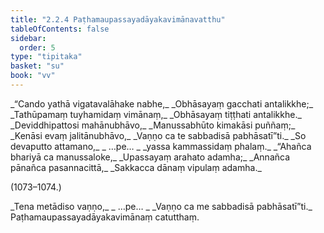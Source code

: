 ```yaml
---
title: "2.2.4 Paṭhamaupassayadāyakavimānavatthu"
tableOfContents: false
sidebar:
  order: 5
type: "tipitaka"
basket: "su"
book: "vv"
---
```



<DynamicBreadcrumb />

<Division number="1069" book="vv" bookNo="19" page="98">

<Paragraph number="917" type="verses" book="vv">
_“Cando yathā vigatavalāhake nabhe,_  
_Obhāsayaṃ gacchati antalikkhe;_  
_Tathūpamaṃ tuyhamidaṃ vimānaṃ,_  
_Obhāsayaṃ tiṭṭhati antalikkhe._  

</Paragraph>

</Division>
<Division number="1070" book="vv" bookNo="19" page="98">

<Paragraph number="918" type="verses" book="vv">
_Deviddhipattosi mahānubhāvo,_  
_Manussabhūto kimakāsi puññaṃ;_  
_Kenāsi evaṃ jalitānubhāvo,_  
_Vaṇṇo ca te sabbadisā pabhāsatī”ti._  

</Paragraph>

</Division>
<Division number="1071" book="vv" bookNo="19" page="98">

<Paragraph number="919" type="verses" book="vv">
_So devaputto attamano,_  
_ …pe… _  
_yassa kammassidaṃ phalaṃ._  

</Paragraph>

</Division>
<Division number="1072" book="vv" bookNo="19" page="98">

<Paragraph number="920" type="verses" book="vv">
_“Ahañca bhariyā ca manussaloke,_  
_Upassayaṃ arahato adamha;_  
_Annañca pānañca pasannacittā,_  
_Sakkacca dānaṃ vipulaṃ adamha._  


(1073–1074.)
</Paragraph>

<Paragraph number="921" type="verses" book="vv">
_Tena metādiso vaṇṇo,_  
_ …pe… _  
_Vaṇṇo ca me sabbadisā pabhāsatī”ti._  


</Paragraph>
</Division>

<Paragraph number="922" type="center" book="vv">
Paṭhamaupassayadāyakavimānaṃ catutthaṃ.
</Paragraph>